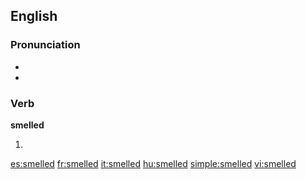 ==English==

===Pronunciation===
* {{IPA|/ˈsmɛld/}}
* {{rhymes|ɛld}}

===Verb===
'''smelled'''

# {{past of|smell}}

[[es:smelled]]
[[fr:smelled]]
[[it:smelled]]
[[hu:smelled]]
[[simple:smelled]]
[[vi:smelled]]